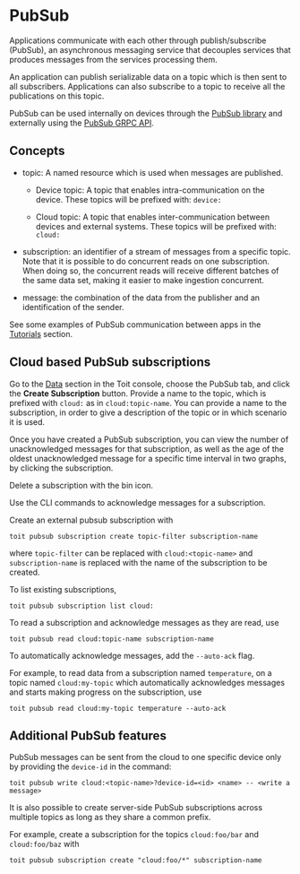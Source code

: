# PubSub

Applications communicate with each other through publish/subscribe (PubSub), an asynchronous messaging service that decouples services that produces messages from the services processing them.

An application can publish serializable data on a topic which is then sent to all subscribers. Applications can also subscribe to a topic to receive all the publications on this topic.

PubSub can be used internally on devices through the [PubSub library](https://libs.toit.io/pubsub/library-summary) and externally using the [PubSub GRPC API](https://github.com/toitware/api/tree/master/proto/toit/api/pubsub).

## Concepts

- topic: A named resource which is used when messages are published.

  - Device topic: A topic that enables intra-communication on the device. These topics will be prefixed with: `device:`

  - Cloud topic: A topic that enables inter-communication between devices and external systems. These topics will be prefixed with: `cloud:`

- subscription: an identifier of a stream of messages from a specific topic. Note that it is possible to do concurrent reads on one subscription. When doing so, the concurrent reads will receive different batches of the same data set, making it easier to make ingestion concurrent.

- message: the combination of the data from the publisher and an identification of the sender.

See some examples of PubSub communication between apps in the [Tutorials](../../tutorials/pubsub) section.

## Cloud based PubSub subscriptions

<Tabs>
<Tab label="Console">

Go to the [Data](https://console.toit.io/data) section in the Toit console, choose the PubSub tab, and click the **Create Subscription** button.
Provide a name to the topic, which is prefixed with `cloud:` as in `cloud:topic-name`.
You can provide a name to the subscription, in order to give a description of the topic or in which scenario it is used.

Once you have created a PubSub subscription, you can view the number of unacknowledged messages for that subscription, as well as the age of the oldest unacknowledged message for a specific time interval
in two graphs, by clicking the subscription.

Delete a subscription with the bin icon.

Use the CLI commands to acknowledge messages for a subscription.

</Tab>
<Tab label="CLI">

Create an external pubsub subscription with

```shell
toit pubsub subscription create topic-filter subscription-name
```

where `topic-filter` can be replaced with `cloud:<topic-name>` and `subscription-name` is replaced with the name of the subscription to be created.

To list existing subscriptions,

```shell
toit pubsub subscription list cloud:
```

To read a subscription and acknowledge messages as they are read, use

```shell
toit pubsub read cloud:topic-name subscription-name
```

To automatically acknowledge messages, add the `--auto-ack` flag.

For example, to read data from a subscription named `temperature`, on a topic named `cloud:my-topic` which automatically acknowledges messages and starts making progress on the subscription, use

```shell
toit pubsub read cloud:my-topic temperature --auto-ack
```

</Tab>
</Tabs>

## Additional PubSub features

PubSub messages can be sent from the cloud to one specific device only by providing the `device-id` in the command:

```shell
toit pubsub write cloud:<topic-name>?device-id=<id> <name> -- <write a message>
```

It is also possible to create server-side PubSub subscriptions across multiple topics as long as they share a common prefix.

For example, create a subscription for the topics `cloud:foo/bar` and `cloud:foo/baz` with

```shell
toit pubsub subscription create "cloud:foo/*" subscription-name
```
